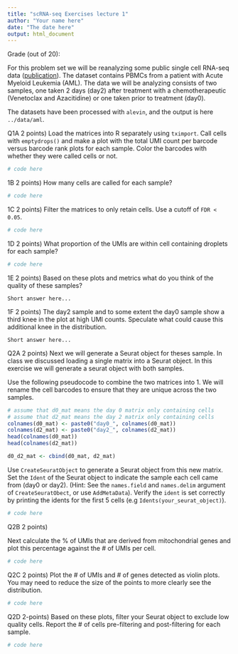 ```yaml
---
title: "scRNA-seq Exercises lecture 1"
author: "Your name here"
date: "The date here"
output: html_document
---
```

Grade (out of 20):

For this problem set we will be reanalyzing some public single cell RNA-seq data ([publication](https://doi.org/10.1038/s41591-018-0233-1)). The dataset contains PBMCs from a patient with Acute Myeloid Leukemia (AML). The data we will be analyzing consists of two samples, one taken 2 days (day2) after treatment with a chemotherapeutic (Venetoclax and Azacitidine) or one taken prior to treatment (day0). 

The datasets have been processed with `alevin`, and the output is here `../data/aml`.


Q1A 2 points) Load the matrices into R separately using `tximport`. Call cells with `emptydrops()` and make a plot with the total UMI count per barcode versus barcode rank plots for each sample. Color the barcodes with whether they were called cells or not. 

```r
# code here
```

1B 2 points) How many cells are called for each sample?

```r
# code here
```

1C 2 points) Filter the matrices to only retain cells. Use a cutoff of `FDR < 0.05`.

```r
# code here
```

1D 2 points) What proportion of the UMIs are within cell containing droplets for each sample?

```r
# code here
```


1E 2 points) Based on these plots and metrics what do you think of the quality of these samples?

    Short answer here...


1F 2 points) The day2 sample and to some extent the day0 sample show a third knee in the plot at high UMI counts. Speculate what could cause this additional knee in the distribution. 

    Short answer here...

Q2A 2 points) Next we will generate a Seurat object for theses sample. In class we discussed loading a single matrix into a Seurat object. In this exercise we will generate a seurat object with both samples.

Use the following pseudocode to combine the two matrices into 1. We will rename the cell barcodes to ensure that they are unique across the two samples. 

```r
# assume that d0_mat means the day 0 matrix only containing cells
# assume that d2_mat means the day 2 matrix only containing cells
colnames(d0_mat) <- paste0("day0_", colnames(d0_mat))
colnames(d2_mat) <- paste0("day2_", colnames(d2_mat))
head(colnames(d0_mat))
head(colnames(d2_mat))

d0_d2_mat <- cbind(d0_mat, d2_mat)
```

Use `CreateSeuratObject` to generate a Seurat object from this new matrix. Set the `Ident` of the Seurat object to indicate the sample each cell came from (day0 or day2). (Hint: See the `names.field` and `names.delim` argument of `CreateSeuratObect`, or use `AddMetaData`). Verify the `ident` is set correctly by printing the idents for the first 5 cells (e.g `Idents(your_seurat_object)`).


```r
# code here
```

Q2B 2 points)

Next calculate the % of UMIs that are derived from mitochondrial genes and plot this percentage against the # of UMIs per cell. 

```r
# code here
```

Q2C 2 points) Plot the # of UMIs and # of genes detected as violin plots. You may need to reduce the size of the points to more clearly see the distribution. 

```r
# code here
```

Q2D 2-points) Based on these plots, filter your Seurat object to exclude low quality cells. Report the # of cells pre-filtering and post-filtering for each sample. 


```r
# code here
```


